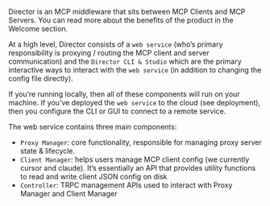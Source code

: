 

Director is an MCP middleware that sits between MCP Clients and MCP Servers. You can read more about the benefits of the product in the Welcome section.

At a high level, Director consists of a `web service` (who’s primary responsibility is proxying / routing the MCP client and server communication) and the `Director CLI & Studio` which are the primary interactive ways to interact with the `web service` (in addition to changing the config file directly). 

If you’re running locally, then all of these components will run on your machine. If you’ve deployed the `web service` to the cloud (see deployment), then you configure the CLI or GUI to connect to a remote service.

The web service contains three main components:

- `Proxy Manager`: core functionality, responsible for managing proxy server state & lifecycle.
- `Client Manager`: helps users manage MCP client config (we currently cursor and claude). It’s essentially an API that provides utility functions to read and write client JSON config on disk
- `Controller`: TRPC management APIs used to interact with Proxy Manager and Client Manager